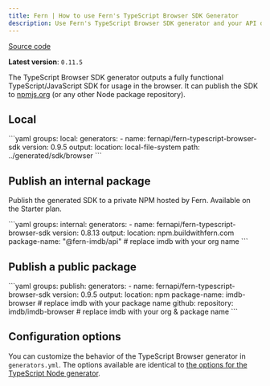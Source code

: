 ```yaml
---
title: Fern | How to use Fern's TypeScript Browser SDK Generator
description: Use Fern's TypeScript Browser SDK generator and your API definition to output a fully functional Browser SDK locally, or publish it privately or to NPM.
---
```


[Source code](https://github.com/fern-api/fern/tree/main/generators/typescript)

**Latest version**: `0.11.5`

The TypeScript Browser SDK generator outputs a fully functional TypeScript/JavaScript
SDK for usage in the browser. It can publish the SDK to [npmjs.org](https://npmjs.org)
(or any other Node package repository).

## Local

<CodeBlock title="generators.yml">
```yaml
groups:
  local:
    generators:
      - name: fernapi/fern-typescript-browser-sdk
        version: 0.9.5
        output:
          location: local-file-system
          path: ../generated/sdk/browser
```
</CodeBlock>

## Publish an internal package

Publish the generated SDK to a private NPM hosted by Fern. Available on the Starter plan.

<CodeBlock title="generators.yml">
```yaml
groups:
  internal:
    generators:
      - name: fernapi/fern-typescript-browser-sdk
        version: 0.8.13
        output:
          location: npm.buildwithfern.com
          package-name: "@fern-imdb/api" # replace imdb with your org name
```
</CodeBlock>

## Publish a public package

<CodeBlock title="generators.yml">
```yaml
groups:
  publish:
    generators:
      - name: fernapi/fern-typescript-browser-sdk
        version: 0.9.5
        output:
          location: npm
          package-name: imdb-browser # replace imdb with your package name
        github:
          repository: imdb/imdb-browser # replace imdb with your org & package name
```
</CodeBlock>

## Configuration options

You can customize the behavior of the TypeScript Browser generator in `generators.yml`. The options available are identical to [the options for the TypeScript Node generator](/fern-sd-ks/sdk-generators/type-script-node-js-sdk#configuration-options).
